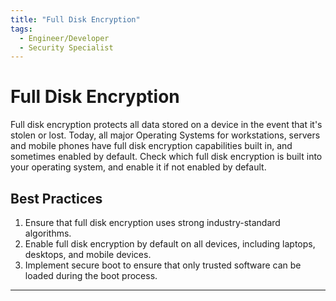 ```yaml
---
title: "Full Disk Encryption"
tags:
  - Engineer/Developer
  - Security Specialist
---
```



<TagProvider>
<TagFilter />

# Full Disk Encryption

<TagList tags={frontmatter.tags} />
<AttributionList contributors={frontmatter.contributors} />

Full disk encryption protects all data stored on a device in the event that it's stolen or lost. Today, all major
Operating Systems for workstations, servers and mobile phones have full disk encryption capabilities built in, and
sometimes enabled by default. Check which full disk encryption is built into your operating system, and enable it if not
enabled by default.

## Best Practices

1. Ensure that full disk encryption uses strong industry-standard algorithms.
2. Enable full disk encryption by default on all devices, including laptops, desktops, and mobile devices.
3. Implement secure boot to ensure that only trusted software can be loaded during the boot process.

---

</TagProvider>
<ContributeFooter />

